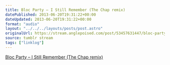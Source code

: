 ```yaml
---
title: Bloc Party – I Still Remember (The Chap remix)
datePublished: 2013-06-20T19:31:22+00:00
dateUpdated: 2013-06-20T19:31:22+00:00
format: "audio"
layout: "../../../layouts/posts/post.astro"
originalUrl: https://stream.anglepoised.com/post/53457631447/bloc-party-i-still-remember-the-chap-remix
source: tumblr stream
tags: ["linklog"]
---
```


[Bloc Party &#8211; I Still Remember (The Chap remix)][1]

[1]: https://soundcloud.com/thechapmusic/bloc-party-remix
